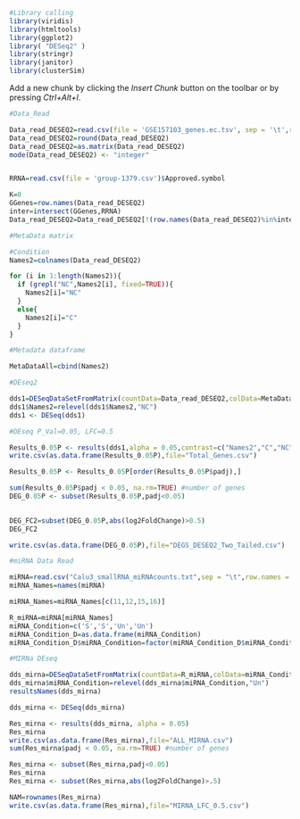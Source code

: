  

```{r}
#Library calling
library(viridis)
library(htmltools)
library(ggplot2)
library( "DESeq2" )
library(stringr)
library(janitor)
library(clusterSim)


```




Add a new chunk by clicking the *Insert Chunk* button on the toolbar or by pressing *Ctrl+Alt+I*.
```{r}
#Data_Read

Data_read_DESEQ2=read.csv(file = 'GSE157103_genes.ec.tsv', sep = '\t',row.names=1)
Data_read_DESEQ2=round(Data_read_DESEQ2)
Data_read_DESEQ2=as.matrix(Data_read_DESEQ2)
mode(Data_read_DESEQ2) <- "integer"


RRNA=read.csv(file = 'group-1379.csv')$Approved.symbol

K=0
GGenes=row.names(Data_read_DESEQ2)
inter=intersect(GGenes,RRNA)
Data_read_DESEQ2=Data_read_DESEQ2[!(row.names(Data_read_DESEQ2)%in%inter),]

```

```{r}
#MetaData matrix

#Condition
Names2=colnames(Data_read_DESEQ2)

for (i in 1:length(Names2)){
  if (grepl("NC",Names2[i], fixed=TRUE)){
    Names2[i]="NC"
  }
  else{
    Names2[i]="C"
  }
}

#Metadata dataframe

MetaDataAll=cbind(Names2)

```


```{r}
#DEseq2

dds1=DESeqDataSetFromMatrix(countData=Data_read_DESEQ2,colData=MetaDataAll,design = ~Names2)
dds1$Names2=relevel(dds1$Names2,"NC")
dds1 <- DESeq(dds1)


```



```{r}
#DEseq P_Val=0.05, LFC=0.5

Results_0.05P <- results(dds1,alpha = 0.05,contrast=c("Names2","C","NC"),lfcThreshold=0.5,altHypothesis="greaterAbs")
write.csv(as.data.frame(Results_0.05P),file="Total_Genes.csv")

Results_0.05P <- Results_0.05P[order(Results_0.05P$padj),]

sum(Results_0.05P$padj < 0.05, na.rm=TRUE) #number of genes 
DEG_0.05P <- subset(Results_0.05P,padj<0.05)

  
DEG_FC2=subset(DEG_0.05P,abs(log2FoldChange)>0.5)
DEG_FC2

write.csv(as.data.frame(DEG_0.05P),file="DEGS_DESEQ2_Two_Tailed.csv")


```






```{r}
#miRNA Data Read

miRNA=read.csv("Calu3_smallRNA_miRNAcounts.txt",sep = "\t",row.names = 1)
miRNA_Names=names(miRNA)

miRNA_Names=miRNA_Names[c(11,12,15,16)]

R_miRNA=miRNA[miRNA_Names]
miRNA_Condition=c('S','S','Un','Un')
miRNA_Condition_D=as.data.frame(miRNA_Condition)
miRNA_Condition_D$miRNA_Condition=factor(miRNA_Condition_D$miRNA_Condition)

```

```{r}
#MIRNa DEseq

dds_mirna=DESeqDataSetFromMatrix(countData=R_miRNA,colData=miRNA_Condition_D,design =~miRNA_Condition)
dds_mirna$miRNA_Condition=relevel(dds_mirna$miRNA_Condition,"Un")
resultsNames(dds_mirna)

dds_mirna <- DESeq(dds_mirna)

Res_mirna <- results(dds_mirna, alpha = 0.05)
Res_mirna
write.csv(as.data.frame(Res_mirna),file="ALL_MIRNA.csv")
sum(Res_mirna$padj < 0.05, na.rm=TRUE) #number of genes 

Res_mirna <- subset(Res_mirna,padj<0.05)
Res_mirna
Res_mirna <- subset(Res_mirna,abs(log2FoldChange)>.5)

NAM=rownames(Res_mirna)
write.csv(as.data.frame(Res_mirna),file="MIRNA_LFC_0.5.csv")

```

